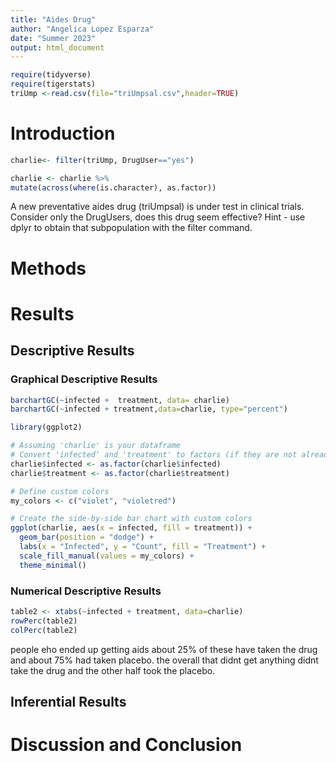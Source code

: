 ```yaml
---
title: "Aides Drug"
author: "Angelica Lopez Esparza"
date: "Summer 2023"
output: html_document
---
```


```r
require(tidyverse)
require(tigerstats)
triUmp <-read.csv(file="triUmpsal.csv",header=TRUE)
```

# Introduction
```r
charlie<- filter(triUmp, DrugUser=="yes")
```

```r
charlie <- charlie %>%
mutate(across(where(is.character), as.factor))
``` 

<!--In this section you explain what you are trying to show.  Where did the data come from?  What is the research or other question you are trying to answer?.  If you skimp in this section expect to be marked down in your grade. Paint a picture of the project a couple of paragraphs is expected!-->

A new  preventative aides drug (triUmpsal) is under test in clinical trials. Consider only the DrugUsers, does this drug seem effective?  Hint - use dplyr to obtain that subpopulation with the filter command.

# Methods

<!--Decide on your methods:  use "variable analysis" or other appropriate descriptors.  Make sure to choose at least one graphical method and at least one numerical method. Discuss what data manipulations may be needed for example subsetting or other binning procedures and what sort of graphical displays and inferential tools will be used!-->

# Results

<!--Divide this section into two sub-sections:  One for your descriptive  results and one for your inferential results.!-->

## Descriptive Results

### Graphical Descriptive Results

<!--Graphical results here.  Make sure to show your code.  Provide appropriate labels for axes, giving units if possible, and provide a good title for the graph, too.  Use the graphical results to describe the patterns if any that exist in the data as focused toward the research question. Bottom line is to explain the features of the graph that are relevant to conforming or departing to what is expected by your null hypothesis !-->

```r
barchartGC(~infected +  treatment, data= charlie)
barchartGC(~infected + treatment,data=charlie, type="percent")

```




```r
library(ggplot2)

# Assuming 'charlie' is your dataframe
# Convert 'infected' and 'treatment' to factors (if they are not already factors)
charlie$infected <- as.factor(charlie$infected)
charlie$treatment <- as.factor(charlie$treatment)

# Define custom colors
my_colors <- c("violet", "violetred")

# Create the side-by-side bar chart with custom colors
ggplot(charlie, aes(x = infected, fill = treatment)) +
  geom_bar(position = "dodge") +
  labs(x = "Infected", y = "Count", fill = "Treatment") +
  scale_fill_manual(values = my_colors) +
  theme_minimal()

```


### Numerical Descriptive Results 

<!--Numerical results go here. Use the numerical results to describe the patterns if any that exist in the data as focused toward the research question!-->
```r
table2 <- xtabs(~infected + treatment, data=charlie)
rowPerc(table2)
colPerc(table2)
```
people eho ended up getting aids about 25% of these have taken the drug and about 75% had taken placebo. the overall that didnt get anything didnt take the drug and the other half took the placebo.  

## Inferential Results

<!--State hypothesis clearly.  Make sure your discussion of the inferential test covers all the aspects that the test output produces, such as test statistic, p-value etc.  Make a decision about the null hypothesis, explain the assumptions on which the selected test/procedure was based, and why the chosen procedure satisfys the assumptions and is appropriate to answer the research question!-->


# Discussion and Conclusion

<!--Discussion and conclusion here.  If you found a relationship be sure to consider whether the relationship occurs because one of the variavbles causes the other, or whether they perhasps are related for some other reason.  Watch the chapter 6 videos from the GeorgeTown videos collection.!-->
